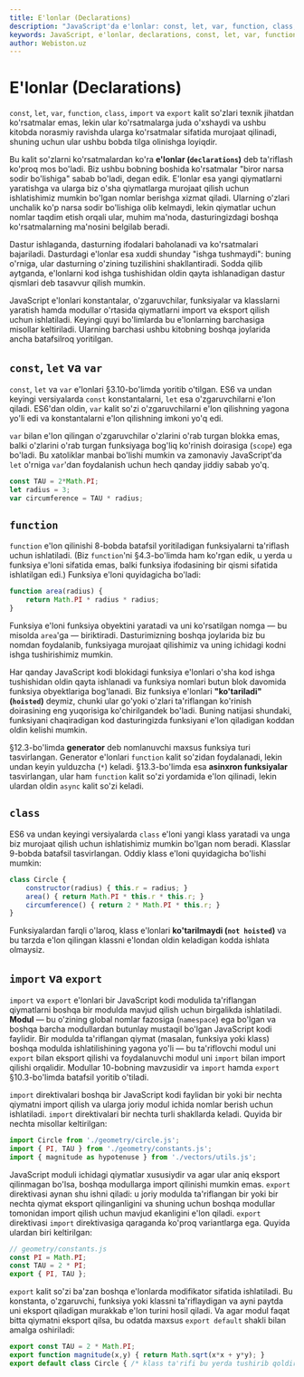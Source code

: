 ```yaml
---
title: E'lonlar (Declarations)
description: "JavaScript'da e'lonlar: const, let, var, function, class, import va export. O'zgaruvchilar, funksiyalar, klasslar va modullar e'lon qilish."
keywords: JavaScript, e'lonlar, declarations, const, let, var, function, class, import, export, o'zgaruvchilar, variables, funksiyalar, functions, klasslar, classes, modullar, modules, e'lon qilish, declaring, ko'rsatmalar, statements
author: Webiston.uz
---
```


# E'lonlar (Declarations)

`const`, `let`, `var`, `function`, `class`, `import` va `export` kalit so'zlari texnik jihatdan ko'rsatmalar emas, lekin ular ko'rsatmalarga juda o'xshaydi va ushbu kitobda norasmiy ravishda ularga ko'rsatmalar sifatida murojaat qilinadi, shuning uchun ular ushbu bobda tilga olinishga loyiqdir.

Bu kalit so'zlarni ko'rsatmalardan ko'ra **e'lonlar (`declarations`)** deb ta'riflash ko'proq mos bo'ladi. Biz ushbu bobning boshida ko'rsatmalar "biror narsa sodir bo'lishiga" sabab bo'ladi, degan edik. E'lonlar esa yangi qiymatlarni yaratishga va ularga biz o'sha qiymatlarga murojaat qilish uchun ishlatishimiz mumkin bo'lgan nomlar berishga xizmat qiladi. Ularning o'zlari unchalik ko'p narsa sodir bo'lishiga olib kelmaydi, lekin qiymatlar uchun nomlar taqdim etish orqali ular, muhim ma'noda, dasturingizdagi boshqa ko'rsatmalarning ma'nosini belgilab beradi.

Dastur ishlaganda, dasturning ifodalari baholanadi va ko'rsatmalari bajariladi. Dasturdagi e'lonlar esa xuddi shunday "ishga tushmaydi": buning o'rniga, ular dasturning o'zining tuzilishini shakllantiradi. Sodda qilib aytganda, e'lonlarni kod ishga tushishidan oldin qayta ishlanadigan dastur qismlari deb tasavvur qilish mumkin.

JavaScript e'lonlari konstantalar, o'zgaruvchilar, funksiyalar va klasslarni yaratish hamda modullar o'rtasida qiymatlarni import va eksport qilish uchun ishlatiladi. Keyingi quyi bo'limlarda bu e'lonlarning barchasiga misollar keltiriladi. Ularning barchasi ushbu kitobning boshqa joylarida ancha batafsilroq yoritilgan.

## `const`, `let` va `var`

`const`, `let` va `var` e'lonlari §3.10-bo'limda yoritib o'tilgan. ES6 va undan keyingi versiyalarda `const` konstantalarni, `let` esa o'zgaruvchilarni e'lon qiladi. ES6'dan oldin, `var` kalit so'zi o'zgaruvchilarni e'lon qilishning yagona yo'li edi va konstantalarni e'lon qilishning imkoni yo'q edi.

`var` bilan e'lon qilingan o'zgaruvchilar o'zlarini o'rab turgan blokka emas, balki o'zlarini o'rab turgan funksiyaga bog'liq ko'rinish doirasiga (`scope`) ega bo'ladi. Bu xatoliklar manbai bo'lishi mumkin va zamonaviy JavaScript'da `let` o'rniga `var`'dan foydalanish uchun hech qanday jiddiy sabab yo'q.

``` js
const TAU = 2*Math.PI;
let radius = 3;
var circumference = TAU * radius;
```

## `function`

`function` e'lon qilinishi 8-bobda batafsil yoritiladigan funksiyalarni ta'riflash uchun ishlatiladi. (Biz `function`'ni §4.3-bo'limda ham ko'rgan edik, u yerda u funksiya e'loni sifatida emas, balki funksiya ifodasining bir qismi sifatida ishlatilgan edi.) Funksiya e'loni quyidagicha bo'ladi:

``` js
function area(radius) {
    return Math.PI * radius * radius;
}
```

Funksiya e'loni funksiya obyektini yaratadi va uni ko'rsatilgan nomga — bu misolda `area`'ga — biriktiradi. Dasturimizning boshqa joylarida biz bu nomdan foydalanib, funksiyaga murojaat qilishimiz va uning ichidagi kodni ishga tushirishimiz mumkin.

Har qanday JavaScript kodi blokidagi funksiya e'lonlari o'sha kod ishga tushishidan oldin qayta ishlanadi va funksiya nomlari butun blok davomida funksiya obyektlariga bog'lanadi. Biz funksiya e'lonlari **"ko'tariladi" (`hoisted`)** deymiz, chunki ular go'yoki o'zlari ta'riflangan ko'rinish doirasining eng yuqorisiga ko'chirilgandek bo'ladi. Buning natijasi shundaki, funksiyani chaqiradigan kod dasturingizda funksiyani e'lon qiladigan koddan oldin kelishi mumkin.

§12.3-bo'limda **generator** deb nomlanuvchi maxsus funksiya turi tasvirlangan. Generator e'lonlari `function` kalit so'zidan foydalanadi, lekin undan keyin yulduzcha (`*`) keladi. §13.3-bo'limda esa **asinxron funksiyalar** tasvirlangan, ular ham `function` kalit so'zi yordamida e'lon qilinadi, lekin ulardan oldin `async` kalit so'zi keladi.

## `class`

ES6 va undan keyingi versiyalarda `class` e'loni yangi klass yaratadi va unga biz murojaat qilish uchun ishlatishimiz mumkin bo'lgan nom beradi. Klasslar 9-bobda batafsil tasvirlangan. Oddiy klass e'loni quyidagicha bo'lishi mumkin:

``` js
class Circle {
    constructor(radius) { this.r = radius; }
    area() { return Math.PI * this.r * this.r; }
    circumference() { return 2 * Math.PI * this.r; }
}
```

Funksiyalardan farqli o'laroq, klass e'lonlari **ko'tarilmaydi (`not hoisted`)** va bu tarzda e'lon qilingan klassni e'londan oldin keladigan kodda ishlata olmaysiz.

## `import` va `export`

`import` va `export` e'lonlari bir JavaScript kodi modulida ta'riflangan qiymatlarni boshqa bir modulda mavjud qilish uchun birgalikda ishlatiladi. **Modul** — bu o'zining global nomlar fazosiga (`namespace`) ega bo'lgan va boshqa barcha modullardan butunlay mustaqil bo'lgan JavaScript kodi faylidir. Bir modulda ta'riflangan qiymat (masalan, funksiya yoki klass) boshqa modulda ishlatilishining yagona yo'li — bu ta'riflovchi modul uni `export` bilan eksport qilishi va foydalanuvchi modul uni `import` bilan import qilishi orqalidir. Modullar 10-bobning mavzusidir va `import` hamda `export` §10.3-bo'limda batafsil yoritib o'tiladi.

`import` direktivalari boshqa bir JavaScript kodi faylidan bir yoki bir nechta qiymatni import qilish va ularga joriy modul ichida nomlar berish uchun ishlatiladi. `import` direktivalari bir nechta turli shakllarda keladi. Quyida bir nechta misollar keltirilgan:

``` js
import Circle from './geometry/circle.js';
import { PI, TAU } from './geometry/constants.js';
import { magnitude as hypotenuse } from './vectors/utils.js';
```

JavaScript moduli ichidagi qiymatlar xususiydir va agar ular aniq eksport qilinmagan bo'lsa, boshqa modullarga import qilinishi mumkin emas. `export` direktivasi aynan shu ishni qiladi: u joriy modulda ta'riflangan bir yoki bir nechta qiymat eksport qilinganligini va shuning uchun boshqa modullar tomonidan import qilish uchun mavjud ekanligini e'lon qiladi. `export` direktivasi `import` direktivasiga qaraganda ko'proq variantlarga ega. Quyida ulardan biri keltirilgan:

``` js
// geometry/constants.js
const PI = Math.PI;
const TAU = 2 * PI;
export { PI, TAU };
```

`export` kalit so'zi ba'zan boshqa e'lonlarda modifikator sifatida ishlatiladi. Bu konstanta, o'zgaruvchi, funksiya yoki klassni ta'riflaydigan va ayni paytda uni eksport qiladigan murakkab e'lon turini hosil qiladi. Va agar modul faqat bitta qiymatni eksport qilsa, bu odatda maxsus `export default` shakli bilan amalga oshiriladi:

``` js
export const TAU = 2 * Math.PI;
export function magnitude(x,y) { return Math.sqrt(x*x + y*y); }
export default class Circle { /* klass ta'rifi bu yerda tushirib qoldirilgan */ }
```